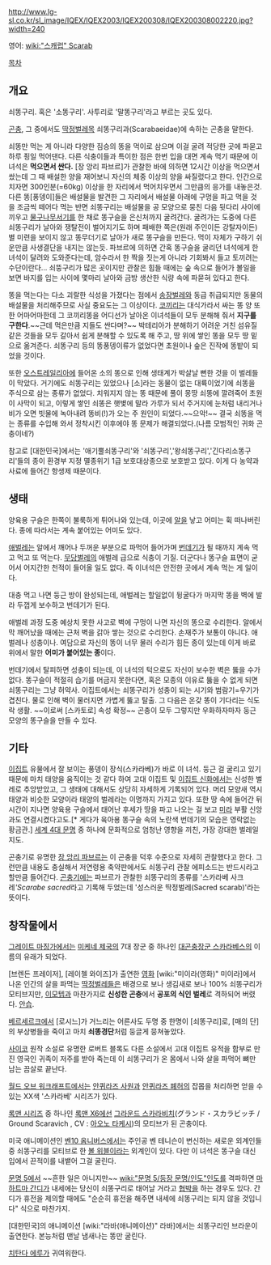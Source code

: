 http://www.lg-sl.co.kr/sl_image/IQEX/IQEX2003/IQEX200308/IQEX200308002220.jpg?width=240

영어: [[wiki:"스캐럽" Scarab]]

[[목차]]

== 개요 ==
쇠똥구리. 혹은 '소똥구리'.
사투리로 '말똥구리'라고 부르는 곳도 있다.

[[곤충]], 그 중에서도 [[딱정벌레]]목 쇠똥구리과(Scarabaeidae)에 속하는 곤충을 말한다.

쇠똥만 먹는 게 아니라 다양한 짐승의 똥을 먹이로 삼으며 이걸 굴려 적당한 곳에 파묻고 하루 죙일 먹어댄다. 다른 식충이들과 특이한 점은 한번 입을 대면 계속 먹기 때문에 이녀석은 '''먹으면서 싼다.''' [장 앙리 파브르]가 관찰한 바에 의하면 12시간 이상을 먹으면서 쌌는데 그 때 배설한 양을 재어보니 자신의 체중 이상의 양을 싸질렀다고 한다. 인간으로 치자면 300인분(=60kg) 이상을 한 자리에서 먹어치우면서 그만큼의 응가를 내놓은것.
다른 똥[풍뎅이]들은 배설물을 발견한 그 자리에서 배설물 아래에 구멍을 파고 먹을 것을 조금씩 떼어다 먹는 반면 쇠똥구리는 배설물을 공 모양으로 뭉친 다음 뒷다리 사이에 끼우고 [[물구나무]]서기를 한 채로 똥구슬을 은신처까지 굴려간다. 굴려가는 도중에 다른 쇠똥구리가 날아와 쟁탈전이 벌어지기도 하며 패배한 쪽은(원래 주인이든 강탈자이든) 별 미련을 보이지 않고 똥무더기로 날아가 새로 똥구슬을 만든다. 먹이 자체가 구하기 쉬운만큼 사생결단을 내지는 않는듯. 파브르에 의하면 간혹 똥구슬을 굴리던 녀석에게 한 녀석이 달려와 도와준다는데, 암수라서 한 짝을 짓는게 아니라 기회봐서 들고 토끼려는 수단이란다...
쇠뚱구리가 많은 곳이지만 관찰은 힘들 때에는 숲 속으로 들어가 볼일을 보면 바지를 입는 사이에 몇마리 날아와 금방 생산한 식량 속에 파묻혀 있다고 한다.

똥을 먹는다는 다소 괴랄한 식성을 가졌다는 점에서 [[송장벌레]]와 동급 취급되지만 동물의 배설물을 처리해주므로 사실 중요도는 그 이상이다. [[코끼리]]는 대식가라서 싸는 똥 양 또한 어마어마한데 그 코끼리똥을 어디선가 날아온 이녀석들이 모두 분해해 줘서 '''지구를 구한다'''.~~근데 먹은만큼 지들도 싼다며?~~ 박테리아가 분해하기 어려운 거친 섬유질 같은 것들을 모두 갈아서 쉽게 분해할 수 있도록 해 주고, 땅 위에 쌓인 똥을 모두 땅 밑으로 옮겨준다. 쇠똥구리 등의 똥풍뎅이류가 없었다면 초원이나 숲은 진작에 똥밭이 되었을 것이다.

또한 [[오스트레일리아]]에 들어온 소의 똥으로 인해 생태계가 박살날 뻔한 것을 이 벌레들이 막았다. 거기에도 쇠똥구리는 있었으나 [소]라는 동물이 없는 대륙이었기에 쇠똥을 주식으로 삼는 종류가 없었다. 치워지지 않는 똥 때문에 풀이 몽땅 쇠똥에 깔려죽어 초원이 사막이 되고, 이렇게 쌓인 쇠똥은 햇볓에 말라 가루가 되서 주거지에 눈처럼 내리거나 비가 오면 빗물에 녹아내려 똥비(!)가 오는 주 원인이 되었다.~~으악!~~ 결국 쇠똥을 먹는 종류를 수입해 와서 정착시킨 이후에야 똥 문제가 해결되었다.(나름 모범적인 귀화 곤충이네?)

참고로 [대한민국]에서는 '애기뿔쇠똥구리'와 '쇠똥구리','왕쇠똥구리','긴다리소똥구리'들의 종이 환경부 지정 멸종위기 1급 보호대상종으로 보호받고 있다. 이게 다 농약과 사료에 들어간 항생제 때문이다.

== 생태 ==
양육용 구슬은 한쪽이 불룩하게 튀어나와 있는데, 이곳에 [[알]]을 낳고 어미는 휙 떠나버린다. 종에 따라서는 계속 붙어있는 어미도 있다.

[[애벌레]]는 알에서 깨어나 두꺼운 부분으로 파먹어 들어가며 [[번데기]]가 될 때까지 계속 먹고 먹고 또 먹는다. [[무당벌레]]의 애벌레 급으로 식충이 기질. 더군다나 똥구슬 표면이 굳어서 어지간한 천적이 들어올 일도 없다. 즉 이녀석은 안전한 곳에서 계속 먹는 게 일이다.

대충 먹고 나면 둥근 방이 완성되는데, 애벌레는 할일없이 뒹굴다가 마지막 똥을 벽에 발라 두껍게 보수하고 번데기가 된다.

애벌레 과정 도중 예상치 못한 사고로 벽에 구멍이 나면 자신의 똥으로 수리한다. 알에서 막 깨어났을 때에는 근처 벽을 갉아 쌓는 것으로 수리한다. 손재주가 보통이 아니다. 애벌레나 성충이나. 여담으로 자신의 똥이 너무 물러 수리가 힘든 종이 있는데 이게 바로 위에서 말한 '''어미가 붙어있는 종'''이다.

번데기에서 탈피하면 성충이 되는데, 이 녀석의 턱으로도 자신이 보수한 벽은 뚫을 수가 없다. 똥구슬이 적절히 습기를 머금지 못한다면, 혹은 모종의 이유로 뚫을 수 없게 되면 쇠똥구리는 그냥 허약사. 이집트에서는 쇠똥구리가 성충이 되는 시기와 범람기=우기가 겹친다. 물로 인해 벽이 물러지면 가볍게 뚫고 탈출. 그 다음은 온갖 똥이 기다리는 식도락 생활. ~~이로써 [스카토로] 속성 확정~~ 곤충이 모두 그렇지만 우화하자마자 둥근 모양의 똥구슬을 만들 수 있다.

== 기타 ==
[[이집트]] 유물에서 잘 보이는 풍뎅이 장식(스카라베)가 바로 이 녀석. 둥근 걸 굴리고 있기 때문에 마치 태양을 움직이는 것 같다 하여 고대 이집트 및 [[이집트 신화]]에서는 신성한 벌레로 추앙받았고, 그 생태에 대해서도 상당히 자세하게 기록되어 있다. 머리 모양새 역시 태양과 비슷한 모양이라 태양의 벌레라는 이명까지 가지고 있다. 또한 땅 속에 들어간 뒤 시간이 지나면 양육용 구슬에서 태어난 후세가 땅을 파고 나오는 걸 보고 [[미라]] 부활 신앙과도 연결시켰다고도.[* 게다가 육아용 똥구슬 속의 노란색 번데기의 모습은 영락없는 황금관.] [[세계 4대 문명]] 중 하나에 문화적으로 엄청난 영향을 끼친, 가장 강대한 벌레일지도.

곤충기로 유명한 [[장 앙리 파브르]]는 이 곤충을 덕후 수준으로 자세히 관찰했다고 한다. 그런만큼 내용도 충실해서 저연령용 축약판에서도 쇠똥구리 관찰 에피소드는 반드시라고 할만큼 들어간다. [[곤충기]]에는 파브르가 관찰한 쇠똥구리의 종류를 '스카라베 사크레'''Scarabe sacred''라고 기록해 두었는데 '성스러운 딱정벌레(Sacred scarab)'라는 뜻이다.

== 창작물에서 ==
[[그레이트 마징가]]에서는 [[미케네 제국]]의 7대 장군 중 하나인 [[대곤충장군 스카라베스]]의 이름의 유래가 되었다.

[브렌든 프레이저], [레이첼 와이즈]가 출연한 [[영화]] [wiki:"미이라(영화)" 미이라]에서 나온 인간의 살을 파먹는 [[딱정벌레]]들은 배경으로 보나 생김새로 보나 100% 쇠똥구리가 모티브지만, [[이모텝]]과 마찬가지로 '''신성한 곤충'''에서 '''공포의 식인 벌레'''로 격하되어 버렸다. [[안습]].

[[베르세르크]]에서 [로시느]가 거느리는 어른사도 두명 중 한명이 [쇠똥구리]로, [매의 단]의 부상병들을 죽이고 마치 '''쇠똥경단'''처럼 둥글게 뭉쳐놓았다.

[[사이코]] 원작 소설로 유명한 로버트 블록도 다른 소설에서 고대 이집트 유적을 함부로 만진 영국인 귀족이 저주를 받아 죽는데 이 쇠똥구리가 온 몸에서 나와 살을 파먹어 뼈만 남는 끔살로 끝난다.

[[월드 오브 워크래프트]]에서는 [[안퀴라즈 사원]]과 [[안퀴라즈 폐허]]의 잡몹을 처리하면 얻을 수 있는 XX색 '스카라베' 
시리즈가 있다.

[[록맨 시리즈]] 중 하나인 [[록맨 X6]]에선 [[그라운드 스카라비치]](グランド・スカラビッチ / Ground Scaravich , CV : [[아오노 타케시]])의 모티브가 된 곤충이다.

미국 애니메이션인 [[벤10 옴니버스]]에서는 주인공 벤 테니슨이 변신하는 새로운 외계인들 중 쇠똥구리를 모티브로 한 [[볼 위블]]이라는 외계인이 있다. 다만 이 녀석은 똥구슬 대신 입에서 끈적이를 내뱉어 그걸 굴린다.

[[문명 5]]에서 ~~흔한 일은 아니지만~~ [[wiki:"문명 5/등장 문명/인도"인도]]를 격파하면 [[마하트마 간디]]가 내세에는 당신이 쇠똥구리로 태어날 거라고 [[협박]]을 하는 경우도 있다. 간디가 휴전을 제의할 때에도 "순순히 휴전을 해주면 내세에 쇠똥구리는 되지 않을 것입니다" 식으로 마찬가지.

[대한민국]의 애니메이션 [wiki:"라바(애니메이션)" 라바]에서는 쇠똥구리인 브라운이 출연한다. 본능처럼 맨날 냄새나는 똥만 굴린다.

[[치탄다 에루]]가 귀여워한다.
